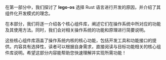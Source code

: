 在第一部分中，我们探讨了 **lego-os** 选择 Rust 语言进行开发的原因，并介绍了其组件化开发模式的理念。

在本部分，我们将逐一介绍各个核心组件库，阐述它们在操作系统中所对应的功能及其使用方法。同时，我们会对相关操作系统的功能和原理进行简要说明。

这些核心组件库涵盖了操作系统内核的核心功能，包括开发工具和功能接口的提供。内容具有选择性，读者可以根据自身需求，直接阅读与目标功能相关的核心组件库说明。希望这部分内容能帮助您快速理解并实现所需功能！